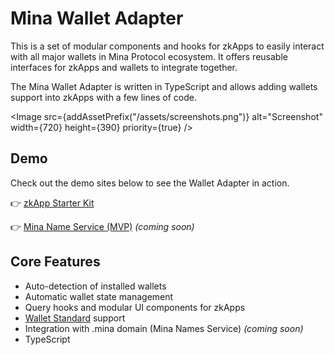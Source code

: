 
# Mina Wallet Adapter

This is a set of modular components and hooks for zkApps to easily interact with all major wallets in Mina Protocol ecosystem. It offers reusable interfaces for zkApps and wallets to integrate together.

The Mina Wallet Adapter is written in TypeScript and allows adding wallets support into zkApps with a few lines of code.

<Image src={addAssetPrefix("/assets/screenshots.png")} alt="Screenshot" width={720} height={390} priority={true} />

## Demo

Check out the demo sites below to see the Wallet Adapter in action.

👉 [zkApp Starter Kit](https://mina-wallet-adapter.github.io/wallet-adapter/starter/svelte)

👉 [Mina Name Service (MVP)](https://dotminadomain.com) _(coming soon)_

## Core Features

- Auto-detection of installed wallets
- Automatic wallet state management
- Query hooks and modular UI components for zkApps
- [Wallet Standard](/docs/design/wallet-standard) support
- Integration with .mina domain (Mina Names Service) _(coming soon)_
- TypeScript
